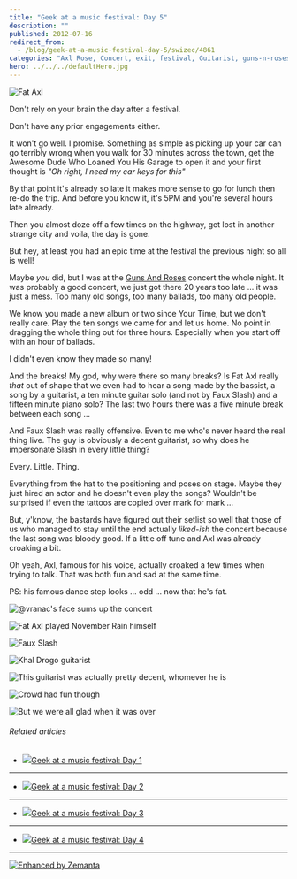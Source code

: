 ```yaml
---
title: "Geek at a music festival: Day 5"
description: ""
published: 2012-07-16
redirect_from:
  - /blog/geek-at-a-music-festival-day-5/swizec/4861
categories: "Axl Rose, Concert, exit, festival, Guitarist, guns-n-roses, Slash, Travel + Events, Uncategorized"
hero: ../../../defaultHero.jpg
---
```


![Fat Axl](https://swizec.com/wp-content/uploads/2012/07/photo-12-e1342473433868-1024x764.jpg "Fat Axl")

Don't rely on your brain the day after a festival.

Don't have any prior engagements either.

It won't go well. I promise. Something as simple as picking up your car can go terribly wrong when you walk for 30 minutes across the town, get the Awesome Dude Who Loaned You His Garage to open it and your first thought is _"Oh right, I need my car keys for this"_

By that point it's already so late it makes more sense to go for lunch then re-do the trip. And before you know it, it's 5PM and you're several hours late already.

Then you almost doze off a few times on the highway, get lost in another strange city and voila, the day is gone.

But hey, at least you had an epic time at the festival the previous night so all is well!

Maybe _you_ did, but I was at the [Guns And Roses](http://gunsnroses.com "Guns N' Roses") concert the whole night. It was probably a good concert, we just got there 20 years too late ... it was just a mess. Too many old songs, too many ballads, too many old people.

We know you made a new album or two since Your Time, but we don't really care. Play the ten songs we came for and let us home. No point in dragging the whole thing out for three hours. Especially when you start off with an hour of ballads.

I didn't even know they made so many!

And the breaks! My god, why were there so many breaks? Is Fat Axl really _that_ out of shape that we even had to hear a song made by the bassist, a song by a guitarist, a ten minute guitar solo (and not by Faux Slash) and a fifteen minute piano solo? The last two hours there was a five minute break between each song ...

And Faux Slash was really offensive. Even to me who's never heard the real thing live. The guy is obviously a decent guitarist, so why does he impersonate Slash in every little thing?

Every. Little. Thing.

Everything from the hat to the positioning and poses on stage. Maybe they just hired an actor and he doesn't even play the songs? Wouldn't be surprised if even the tattoos are copied over mark for mark ...

But, y'know, the bastards have figured out their setlist so well that those of us who managed to stay until the end actually _liked-ish_ the concert because the last song was bloody good. If a little off tune and Axl was already croaking a bit.

Oh yeah, Axl, famous for his voice, actually croaked a few times when trying to talk. That was both fun and sad at the same time.

PS: his famous dance step looks ... odd ... now that he's fat.

![@vranac's face sums up the concert](https://swizec.com/wp-content/uploads/2012/07/photo-42-e1342473520987-1024x764.jpg "@vranac's face sums up the concert")

![Fat Axl played November Rain himself](https://swizec.com/wp-content/uploads/2012/07/photo-61-e1342473595626-1024x764.jpg "Fat Axl played November Rain himself")

![Faux Slash](https://swizec.com/wp-content/uploads/2012/07/photo-22-e1342473749555-1024x764.jpg "Faux Slash")

![Khal Drogo guitarist](https://swizec.com/wp-content/uploads/2012/07/photo4-e1342473839169.jpeg "Khal Drogo guitarist")

![This guitarist was actually pretty decent, whomever he is](https://swizec.com/wp-content/uploads/2012/07/photo-33-e1342474026158.jpeg "This guitarist was actually pretty decent, whomever he is")

![Crowd had fun though](https://swizec.com/wp-content/uploads/2012/07/photo-51-e1342474564398.jpeg "Crowd had fun though")

![But we were all glad when it was over](https://swizec.com/wp-content/uploads/2012/07/photo-7-1024x764.jpg "But we were all glad when it was over")

###### Related articles

- [![](https://i.zemanta.com/100106846_80_80.jpg)](https://swizec.com/blog/geek-at-a-music-festival-day-1/swizec/4825)[Geek at a music festival: Day 1](https://swizec.com/blog/geek-at-a-music-festival-day-1/swizec/4825)

---

- [![](https://i.zemanta.com/100305583_80_80.jpg)](https://swizec.com/blog/geek-at-a-music-festival-day-2/swizec/4830)[Geek at a music festival: Day 2](https://swizec.com/blog/geek-at-a-music-festival-day-2/swizec/4830)

---

- [![](https://i.zemanta.com/100568602_80_80.jpg)](https://swizec.com/blog/geek-at-a-music-festival-day-3/swizec/4838)[Geek at a music festival: Day 3](https://swizec.com/blog/geek-at-a-music-festival-day-3/swizec/4838)

---

- [![](https://i.zemanta.com/100693979_80_80.jpg)](https://swizec.com/blog/geek-at-a-music-festival-day-4/swizec/4850)[Geek at a music festival: Day 4](https://swizec.com/blog/geek-at-a-music-festival-day-4/swizec/4850)

---

[![Enhanced by Zemanta](https://img.zemanta.com/zemified_e.png?x-id=51b99ab0-7c7c-4e0c-a525-9c271cc5e298)](http://www.zemanta.com/?px "Enhanced by Zemanta")
